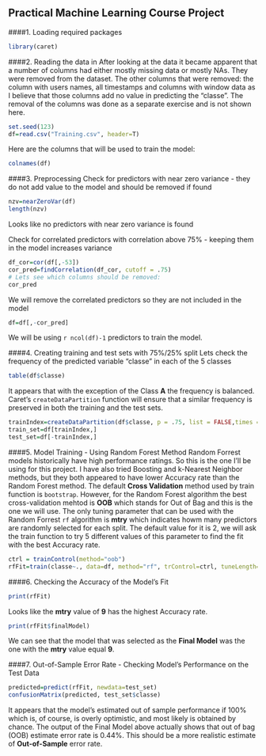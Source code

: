## Practical Machine Learning Course Project

####1. Loading required packages
```r
library(caret)
```


####2. Reading the data in
After looking at the data it became apparent that a number of columns had either mostly missing data or mostly NAs. They were removed from the dataset. The other columns that were removed: the column with users names, all timestamps and columns with window data as I believe that those columns add no value in predicting the "classe". The removal of the columns was done as a separate exercise and is not shown here.
```r
set.seed(123)
df=read.csv("Training.csv", header=T)
```
Here are the columns that will be used to train the model:
```r
colnames(df)
```

####3. Preprocessing
Check for predictors with near zero variance - they do not add value to the model and should be removed if found
```r
nzv=nearZeroVar(df)
length(nzv)
```
Looks like no predictors with near zero variance is found   

Check for correlated predictors with correlation above 75% - keeping them in the model increases variance
```r
df_cor=cor(df[,-53])
cor_pred=findCorrelation(df_cor, cutoff = .75)
# Lets see which columns should be removed:
cor_pred
```
We will remove the correlated predictors so they are not included in the model 
```r
df=df[,-cor_pred]
```
We will be using `r ncol(df)-1` predictors to train the model.   

####4. Creating training and test sets with 75%/25% split
Lets check the frequency of the predicted variable "classe" in each of the 5 classes
```r
table(df$classe)
```
It appears that with the exception of the Class __A__ the frequency is balanced.
Caret's `createDataPartition` function will ensure that a similar frequency is preserved in both the training and the test sets.
```r
trainIndex=createDataPartition(df$classe, p = .75, list = FALSE,times = 1)
train_set=df[trainIndex,]
test_set=df[-trainIndex,]
```

####5. Model Training - Using Random Forest Method
Random Forrest models historically have high performance ratings. So this is the one I'll be using for this project. I have also tried Boosting and k-Nearest Neighbor methods, but they both appeared to have lower Accuracy rate than the Random Forest method. 
The default __Cross Validation__ method used by train function is `bootstrap`. However, for the Random Forest algorithm the best cross-validation mehtod is __OOB__ which stands for Out of Bag and this is the one we will use.
The only tuning parameter that can be used with the Random Forrest `rf` algorithm is __mtry__ which indicates howm many predictors are randomly selected for each split. The default value for it is 2, we will ask the train function to try 5 different values of this parameter to find the fit with the best Accuracy rate.   
```r
ctrl = trainControl(method="oob")
rfFit=train(classe~., data=df, method="rf", trControl=ctrl, tuneLength=5)
```

####6. Checking the Accuracy of the Model's Fit
```r
print(rfFit)
```
Looks like the __mtry__ value of __9__ has the highest Accuracy rate.

```r
print(rfFit$finalModel)
```
We can see that the model that was selected as the __Final Model__ was the one with the __mtry__ value equal __9__.

####7. Out-of-Sample Error Rate - Checking Model's Performance on the Test Data
```r
predicted=predict(rfFit, newdata=test_set)
confusionMatrix(predicted, test_set$classe)
```
It appears that the model's estimated out of sample performance if 100% which is, of course, is overly optimistic, and most likely is obtained by chance. The output of the Final Model above actually shows that out of bag (OOB) estimate error rate is 0.44%. This should be a more realistic estimate of __Out-of-Sample__ error rate.
